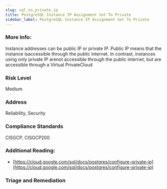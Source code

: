 ```yaml
---
slug: sql_no_private_ip
title: PostgreSQL Instance IP Assignment Set To Private
sidebar_label: PostgreSQL Instance IP Assignment Set To Private
---
```


### More Info:

Instance addresses can be public IP or private IP. Public IP means that the instance isaccessible through the public internet. In contrast, instances using only private IP arenot accessible through the public internet, but are accessible through a Virtual PrivateCloud

### Risk Level

Medium

### Address

Reliability, Security

### Compliance Standards

CISGCP, CISGCP200


### Additional Reading:

- [https://cloud.google.com/sql/docs/postgres/configure-private-ip](https://cloud.google.com/sql/docs/postgres/configure-private-ip) 



### Triage and Remediation
<Tabs>

